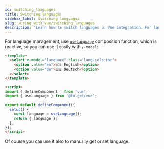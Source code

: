 ```yaml
---
id: switching_languages
title: Switching languages
sidebar_label: Switching languages
slug: /using_with_vue/switching_languages
description: "Learn how to switch languages in Vue integration. For language management, use useLanguage composition function"
---
```


For language management, use [`useLanguage`](./api#uselanguage) composition function,
which is reactive, so you can use it easily with `v-model`:

```html
<template>
  <select v-model="language" class="lang-selector">
    <option value="en">🇬🇧 English</option>
    <option value="de">🇩🇪 Deutsch</option>
  </select>
</template>

<script>
import { defineComponent } from 'vue';
import { useLanguage } from '@tolgee/vue';

export default defineComponent({
  setup() {
    const language = useLanguage();
    return { language };
  },
});
</script>

```

Of course you can use it also to manually get or set language.
